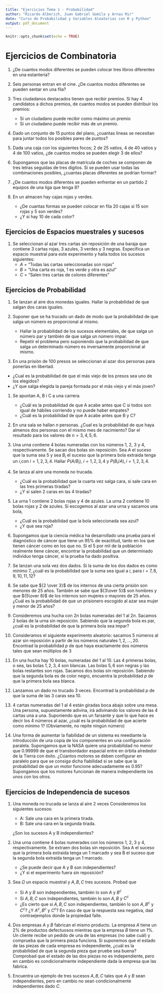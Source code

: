 ```yaml
---
title: "Ejercicios Tema 1 - Probabilidad"
author: "Ricardo Alberich, Juan Gabriel Gomila y Arnau Mir"
date: "Curso de Probabilidad y Variables Aleatorias con R y Python"
output: pdf_document
---
```


```r
knitr::opts_chunk$set(echo = TRUE)
```


# Ejercicios de Combinatoria


1. ¿De cuantos modos diferentes se pueden colocar tres libros diferentes en una estantería?

1. Seis personas entran en el cine. ¿De cuantos modos diferentes se pueden sentar en una fila?

1. Tres ciudadanos destacados tienen que recibir premios. Si hay 4 candidatos a dichos premios, de cuantos modos se pueden distribuir los premios:
    - Si un ciudadano puede recibir como máximo un premio
    - Si un ciudadano puede recibir más de un premio.

1. Dado un conjunto de 15 puntos del plano, ¿cuantas líneas se necesitan para juntar todos los posibles pares de puntos? 


1. Dada una caja con los siguientes focos; 2 de 25 vatios, 4 de 40 vatios y 4 de 100 vatios, ¿de cuantos modos se pueden elegir 3 de ellos?

1. Supongamos que las placas de matrícula de coches se componen de tres letras seguidas de tres dígitos. Si se pueden usar todas las combinaciones posibles, ¿cuantas placas diferentes se podrían formar?


1. ¿De cuantos modos diferentes se pueden enfrentar en un partido 2 equipos de una liga que tenga 8?


1. En un almacen hay cajas rojas y verdes. 
    - ¿De cuantas formas se pueden colocar en fila 20 cajas si 15 son rojas y 5 son verdes? 
    - ¿Y si hay 10 de cada color?

##  Ejercicios de Espacios muestrales y sucesos

1. Se seleccionan al azar tres cartas sin reposición de una baraja que contiene 3 cartas rojas, 3 azules, 3 verdes y 3 negras. Especifica un espacio muestral para este experimento y halla todos los sucesos siguientes:
    - $A$ = "Todas las cartas seleccionadas son rojas"
    - $B$ = "Una carta es roja, 1 es verde y otra es azul"
    - $C$ = "Salen tres cartas de colores diferentes"



##  Ejercicios de Probabilidad

1. Se lanzan al aire dos monedas iguales. Hallar la probabilidad de que salgan dos caras iguales.


1. Suponer que se ha trucado un dado de modo que la probabilidad de que salga un número es proporcional al mismo.

    - Hallar la probabilidad de los sucesos elementales, de que salga un número par y también de que salga un número impar.
    - Repetir el problema pero suponiendo que la probabilidad de que salga un determinado número es inversamente proporcional al mismo.

1. En una prisión de 100 presos se seleccionan al azar dos personas para ponerlas en libertad. 

- ¿Cual es la probabilidad de que el más viejo de los presos sea uno de los elegidos?
- ¿Y que salga elegida la pareja formada por el más viejo y el más joven?

1. Se apuntan A, B i C a una carrera.

    - ¿Cuál es la probabilidad de que A acabe antes que C si todos son igual de hábiles corriendo y no puede haber empates?
    - ¿Cuál es la probabilidad de que A acabe antes que B y C?

1. En una sala se hallan $n$ personas. ¿Cual es la probabilidad de que haya almenos dos personas con el mismo mes de nacimiento? Dar el resultado para los valores de  $n=3,4,5,6$.


1. Una urna contiene 4 bolas numeradas con los números 1, 2, 3 y 4, respectivamente. Se sacan dos bolas sin reposición. Sea  $A$ el suceso que la suma sea 5 y sea $B_i$ el suceso que la primera bola extraida tenga un $i$,con $i=1,2,3,4$. Hallar $P(A/B_i),\  i=1,2,3,4$ y $P(B_i/A), i=1,2,3,4$.

1. Se lanza al aire una moneda no trucada.

    - ¿Cuál es la probabilidad que la cuarta vez salga cara, si sale cara en las tres primeras tiradas?
    - ¿Y si salen 2 caras en las 4 tiradas?

1. La urna 1 contiene 2 bolas rojas y 4 de azules. La urna 2 contiene 10 bolas rojas y 2 de azules. Si escogemos al azar una urna y sacamos una bola, 

    - ¿Cuál es la probabilidad que la bola seleccionada sea azul? 
    - ¿Y que sea roja?

1. Supongamos que la ciencia médica ha desarrollado una prueba para el diagnóstico de cáncer que tiene un 95\% de exactitud, tanto en los que tienen cáncer como en los que no. Si el 5 por mil de la población realmente tiene cáncer, encontrar la probabilidad que un determinado individuo tenga cáncer, si la prueba ha dado positiva.

1. Se lanzan una sola vez dos dados. Si la suma de los dos dados es como mínimo 7, ¿cuál es la probabilidad que la suma sea igual a $i$, para $i=7,8,9,10,11,12$?

1. Se sabe que ${2 \over 3}$ de los internos de una cierta prisión son menores de 25 años. También se sabe que ${3\over 5}$ son hombres y que ${5\over 8}$ de los internos son mujeres o mayores de 25 años. ¿Cuál es la probabilidad de que un prisionero escogido al azar sea mujer y menor de 25 años?

1. Consideremos una hucha con $2n$ bolas numeradas del $1$ al $2n$. Sacamos $2$ bolas de la urna sin reposición. Sabiendo que la segunda bola es par, ¿cuál es la probabilidad de que la primera bola sea impar?

1. Consideramos el siguiente experimento aleatorio: sacamos $5$ números al azar sin reposición a partir de los números naturales $1,2,\dots,20$. Encontrad la probabilidad $p$ de que haya exactamente dos números tales que sean múltiplos de $3$

1. En una hucha hay $10$ bolas, numeradas del $1$ al $10$. Las $4$ primeras bolas, o sea, las bolas $1,2,3,4$ son blancas. Las bolas $5,6$ son negras y las bolas restantes son rojas. Sacamos dos bolas sin reposición. Sabiendo que la segunda bola es de color negro, encuentra la probabilidad $p$ de que la primera bola sea blanca.

1. Lanzamos un dado no trucado 3 veces. Encontrad la probabilidad $p$ de que la suma de las 3 caras sea $10$.


1. 4 cartas numeradas del 1 al 4 están giradas boca abajo sobre una mesa. Una persona, supuestamente adivina, irá adivinando los valores de las 4 cartas una a una. Suponiendo que es un farsante y que lo que hace es decir los 4 números al azar, ¿cuál es la probabilidad de que acierte como mínimo 1? (Obviamente, no repite ningún número)

1. Una forma de aumentar la fiabilidad de un sistema es meediante la introducción de una copia de los componentes en una configuración paralela. Supongamos que la NASA quiere una probabilidad no menor que 0.99999 de que el transbordador espacial entre en órbita alrededor de la Tierra con éxito. ¿Cúantos motores se deben configurar en paralelo para que se consiga dicha fiabilidad si se sabe que la probabilidad de que un motor funcione adecuadamente es 0.95? Supongamos que los motores funcionan de manera independiente los unos con los otros.


##  Ejercicios de Independencia de sucesos

1. Una moneda no trucada se lanza al aire 2 veces Consideremos los siguientes sucesos:

    - A: Sale una cara en la primera tirada.
    - B: Sale una cara en la segunda tirada.

    ¿Son los sucesos A y B independientes?

1. Una urna contiene 4 bolas numerades con los números 1, 2, 3 y 4, respectivamente. Se extraen dos bolas sin reposición. Sea A el suceso que la primera bola extraida tenga un 1 marcado y sea B el suceso que la segunda bola extraida tenga un 1 marcado. 

    - ¿Se puede decir que A y B son independientes?
    - ¿Y si el experimento fuera sin reposición?

1. Sea $\Omega$ un espacio muestral y $A,B,C$ tres sucesos. Probad que

    - Si $A$ y $B$ son independientes, también lo son $A$ y $B^c$
    - Si $A,B,C$ son independientes, también lo son $A,B$ y $C^c$
    - ¿Es cierto que si $A,B,C$ son independientes, también lo son $A,B^c$ y $C^c$? ¿Y $A^c, B^c$ y $C^c$? En caso de que la respuesta sea negativa, dad contraejemplos donde la propiedad falle.

1. Dos empresas $A$ y $B$ fabrican el mismo producto. La empresa $A$ tiene un $2\%$ de productos defectuosos mientras que la empresa $B$ tiene un $1\%$. Un cliente recibe un pedido de una de las empresas (no sabe cuál) y comprueba que la primera pieza funciona. Si suponemos que el estado de las piezas de cada empresa es independiente, ¿cuál es la probabilidad de que la segunda pieza que pruebe sea buena? Comprobad que el estado de las dos piezas no es independiente, pero en cambio es condicionalmente independiente dada la empresa que las fabrica.

1. Encuentra un ejemplo de tres sucesos $A,B,C$ tales que $A$ y $B$ sean independientes, pero en cambio no sean condicionalmente independientes dado $C$.